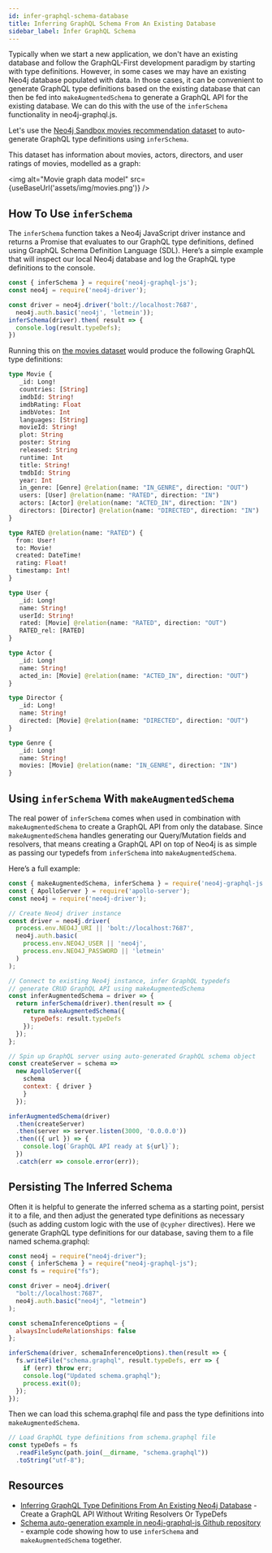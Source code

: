```yaml
---
id: infer-graphql-schema-database
title: Inferring GraphQL Schema From An Existing Database
sidebar_label: Infer GraphQL Schema
---
```



Typically when we start a new application, we don't have an existing database and follow the GraphQL-First development paradigm by starting with type definitions. However, in some cases we may have an existing Neo4j database populated with data. In those cases, it can be convenient to generate GraphQL type definitions based on the existing database that can then be fed into `makeAugmentedSchema` to generate a GraphQL API for the existing database. We can do this with the use of the `inferSchema` functionality in neo4j-graphql.js.

Let's use the [Neo4j Sandbox movies recommendation dataset](https://neo4j.com/sandbox?usecase=recommendations) to auto-generate GraphQL type definitions using `inferSchema`.

This dataset has information about movies, actors, directors, and user ratings of movies, modelled as a graph:

<img alt="Movie graph data model" src={useBaseUrl('assets/img/movies.png')} />

## How To Use `inferSchema`

The `inferSchema` function takes a Neo4j JavaScript driver instance and returns a Promise that evaluates to our GraphQL type definitions, defined using GraphQL Schema Definition Language (SDL). Here’s a simple example that will inspect our local Neo4j database and log the GraphQL type definitions to the console.

```js
const { inferSchema } = require('neo4j-graphql-js');
const neo4j = require('neo4j-driver');

const driver = neo4j.driver('bolt://localhost:7687',
  neo4j.auth.basic('neo4j', 'letmein'));
inferSchema(driver).then( result => {
  console.log(result.typeDefs);
})
```

Running this on [the movies dataset](https://neo4j.com/sandbox?usecase=recommendations) would produce the following GraphQL type definitions:

```graphql
type Movie {
   _id: Long!
   countries: [String]
   imdbId: String!
   imdbRating: Float
   imdbVotes: Int
   languages: [String]
   movieId: String!
   plot: String
   poster: String
   released: String
   runtime: Int
   title: String!
   tmdbId: String
   year: Int
   in_genre: [Genre] @relation(name: "IN_GENRE", direction: "OUT")
   users: [User] @relation(name: "RATED", direction: "IN")
   actors: [Actor] @relation(name: "ACTED_IN", direction: "IN")
   directors: [Director] @relation(name: "DIRECTED", direction: "IN")
}

type RATED @relation(name: "RATED") {
  from: User!
  to: Movie!
  created: DateTime!
  rating: Float!
  timestamp: Int!
}

type User {
   _id: Long!
   name: String!
   userId: String!
   rated: [Movie] @relation(name: "RATED", direction: "OUT")
   RATED_rel: [RATED]
}

type Actor {
   _id: Long!
   name: String!
   acted_in: [Movie] @relation(name: "ACTED_IN", direction: "OUT")
}

type Director {
   _id: Long!
   name: String!
   directed: [Movie] @relation(name: "DIRECTED", direction: "OUT")
}

type Genre {
   _id: Long!
   name: String!
   movies: [Movie] @relation(name: "IN_GENRE", direction: "IN")
}
```

## Using `inferSchema` With `makeAugmentedSchema`

The real power of `inferSchema` comes when used in combination with `makeAugmentedSchema` to create a GraphQL API from only the database. Since `makeAugmentedSchema` handles generating our Query/Mutation fields and resolvers, that means creating a GraphQL API on top of Neo4j is as simple as passing our typedefs from `inferSchema` into `makeAugmentedSchema`.

Here’s a full example:

```js
const { makeAugmentedSchema, inferSchema } = require('neo4j-graphql-js');
const { ApolloServer } = require('apollo-server');
const neo4j = require('neo4j-driver');

// Create Neo4j driver instance
const driver = neo4j.driver(
  process.env.NEO4J_URI || 'bolt://localhost:7687',
  neo4j.auth.basic(
    process.env.NEO4J_USER || 'neo4j',
    process.env.NEO4J_PASSWORD || 'letmein'
  )
);

// Connect to existing Neo4j instance, infer GraphQL typedefs
// generate CRUD GraphQL API using makeAugmentedSchema
const inferAugmentedSchema = driver => {
  return inferSchema(driver).then(result => {
    return makeAugmentedSchema({
      typeDefs: result.typeDefs
    });
  });
};

// Spin up GraphQL server using auto-generated GraphQL schema object
const createServer = schema =>
  new ApolloServer({
    schema
    context: { driver }
    }
  });

inferAugmentedSchema(driver)
  .then(createServer)
  .then(server => server.listen(3000, '0.0.0.0'))
  .then(({ url }) => {
    console.log(`GraphQL API ready at ${url}`);
  })
  .catch(err => console.error(err));
```

## Persisting The Inferred Schema

Often it is helpful to generate the inferred schema as a starting point, persist it to a file, and then adjust the generated type definitions as necessary (such as adding custom logic with the use of `@cypher` directives). Here we generate GraphQL type definitions for our database, saving them to a file named schema.graphql:

```js
const neo4j = require("neo4j-driver");
const { inferSchema } = require("neo4j-graphql-js");
const fs = require("fs");

const driver = neo4j.driver(
  "bolt://localhost:7687",
  neo4j.auth.basic("neo4j", "letmein")
);

const schemaInferenceOptions = {
  alwaysIncludeRelationships: false
};

inferSchema(driver, schemaInferenceOptions).then(result => {
  fs.writeFile("schema.graphql", result.typeDefs, err => {
    if (err) throw err;
    console.log("Updated schema.graphql");
    process.exit(0);
  });
});
```

Then we can load this schema.graphql file and pass the type definitions into `makeAugmentedSchema`.

```js
// Load GraphQL type definitions from schema.graphql file
const typeDefs = fs
  .readFileSync(path.join(__dirname, "schema.graphql"))
  .toString("utf-8");
```

## Resources

- [Inferring GraphQL Type Definitions From An Existing Neo4j Database](https://blog.grandstack.io/inferring-graphql-type-definitions-from-an-existing-neo4j-database-dadca2138b25) - Create a GraphQL API Without Writing Resolvers Or TypeDefs
- [Schema auto-generation example in neo4j-graphql-js Github repository](https://github.com/neo4j-graphql/neo4j-graphql-js/blob/master/example/autogenerated/autogen.js) - example code showing how to use `inferSchema` and `makeAugmentedSchema` together.

<FeedbackWidget />